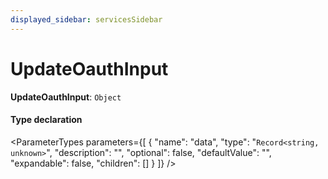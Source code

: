 ```yaml
---
displayed_sidebar: servicesSidebar
---
```



# UpdateOauthInput

 **UpdateOauthInput**: `Object`

#### Type declaration

<ParameterTypes parameters={[
  {
    "name": "data",
    "type": "`Record<string, unknown>`",
    "description": "",
    "optional": false,
    "defaultValue": "",
    "expandable": false,
    "children": []
  }
]} />
